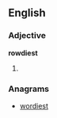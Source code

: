 ==English==

===Adjective===
'''rowdiest'''

# {{superlative of|rowdy}}

===Anagrams===
* [[wordiest#English|wordiest]]